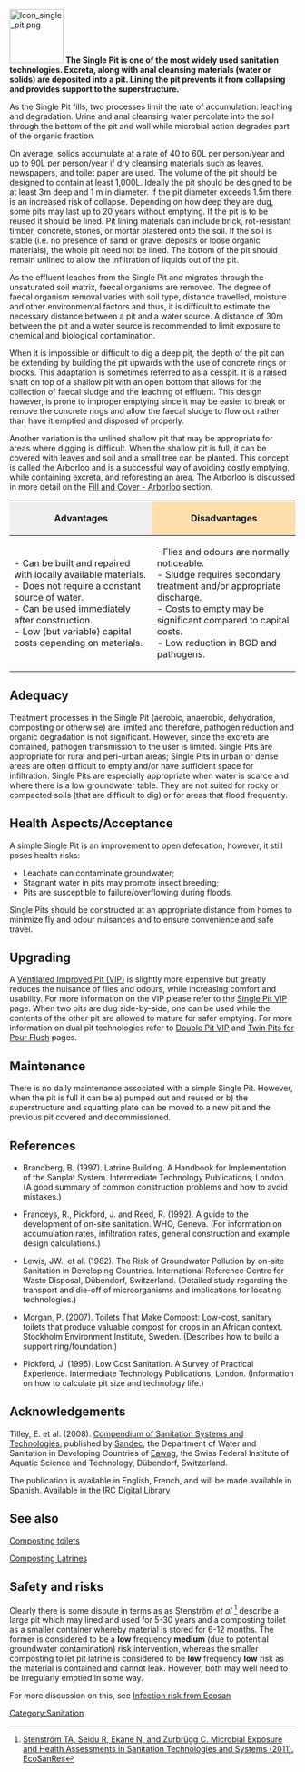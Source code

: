 {{template:attrib_akvo}}

[[Image:Icon_single_pit.png |right|95px]]
'''The Single Pit is one of the most widely used sanitation technologies. Excreta, along with anal cleansing materials (water or solids) are deposited into a pit. Lining the pit prevents it from collapsing and provides support to the superstructure.''' 

As the Single Pit fills, two processes limit the rate of accumulation: leaching and degradation. Urine and anal cleansing water percolate into the soil through the bottom of the pit and wall while microbial action degrades part of the organic fraction. 

On average, solids accumulate at a rate of 40 to 60L per person/year and up to 90L per person/year if dry cleansing materials such as leaves, newspapers, and toilet paper are used. The volume of the pit should be designed to contain at least 1,000L. Ideally the pit should be designed to be at least 3m deep and 1 m in diameter. If the pit diameter exceeds 1.5m there is an increased risk of collapse. Depending on how deep they are dug, some pits may last up to 20 years without emptying. If the pit is to be reused it should be lined. Pit lining materials can include brick, rot-resistant timber, concrete, stones, or mortar plastered onto the soil. If the soil is stable (i.e. no presence of sand or gravel deposits or loose organic materials), the whole pit need not be lined. The bottom of the pit should remain unlined to allow the infiltration of liquids out of the pit. 

As the effluent leaches from the Single Pit and migrates through the unsaturated soil matrix, faecal organisms are removed. The degree of faecal organism removal varies with soil type, distance travelled, moisture and other environmental factors and thus, it is difficult to estimate the necessary distance between a pit and a water source. A distance of 30m between the pit and a water source is recommended to limit exposure to chemical and biological contamination. 

When it is impossible or difficult to dig a deep pit, the depth of the pit can be extending by building the pit upwards with the use of concrete rings or blocks. This adaptation is sometimes referred to as a cesspit. It is a raised shaft on top of a shallow pit with an open bottom that allows for the collection of faecal sludge and the leaching of effluent. This design however, is prone to improper emptying since it may be easier to break or remove the concrete rings and allow the faecal sludge to flow out rather than have it emptied and disposed of properly. 

Another variation is the unlined shallow pit that may be appropriate for areas where digging is difficult. When the shallow pit is full, it can be covered with leaves and soil and a small tree can be planted. This concept is called the Arborloo and is a successful way of avoiding costly emptying, while containing excreta, and reforesting an area. The Arborloo is discussed in more detail on the [[Fill and Cover - Arborloo]] section. 
{| border="1" cellpadding="5" cellspacing="0" align="center"
|-
! width="50%" style="background:#efefef;" | Advantages
! style="background:#ffdead;" | Disadvantages
|-
| valign="top" |- Can be built and repaired with locally available materials.<br> - Does not require a constant source of water.<br> - Can be used immediately after construction. <br> - Low (but variable) capital costs depending on materials. 

| valign="top" |-Flies and odours are normally noticeable. <br> - Sludge requires secondary treatment and/or appropriate discharge. <br> - Costs to empty may be significant compared to capital costs. <br> - Low reduction in BOD and pathogens. 
|}

==Adequacy== 

Treatment processes in the Single Pit (aerobic, anaerobic, dehydration, composting or otherwise) are limited and therefore, pathogen reduction and organic degradation is not significant. However, since the excreta are contained, pathogen transmission to the user is limited. Single Pits are appropriate for rural and peri-urban areas; Single Pits in urban or dense areas are often difficult to empty and/or have sufficient space for infiltration. Single Pits are especially appropriate when water is scarce and where there is a low groundwater table. They are not suited for rocky or compacted soils (that are difficult to dig) or for areas that flood frequently. 

==Health Aspects/Acceptance==

A simple Single Pit is an improvement to open defecation; however, it still poses health risks: 
* Leachate can contaminate groundwater; 
* Stagnant water in pits may promote insect breeding; 
*Pits are susceptible to failure/overflowing during floods. 

Single Pits should be constructed at an appropriate distance from homes to minimize fly and odour nuisances and to ensure convenience and safe travel. 

==Upgrading== 

A [[Single Ventilated Improved Pit|Ventilated Improved Pit (VIP)]] is slightly more expensive but greatly reduces the nuisance of flies and odours, while increasing comfort and usability. For more information on the VIP please refer to the [[Single Ventilated Improved Pit|Single Pit VIP]] page. When two pits are dug side-by-side, one can be used while the contents of the other pit are allowed to mature for safer emptying. For more information on dual pit technologies refer to [[Double Ventilated Improved Pit|Double Pit VIP]] and [[Twin Pits for Pour Flush]] pages. 

==Maintenance== 

There is no daily maintenance associated with a simple Single Pit. However, when the pit is full it can be a) pumped out and reused or b) the superstructure and squatting plate can be moved to a new pit and the previous pit covered and decommissioned. 

==References ==

* Brandberg, B. (1997). Latrine Building. A Handbook for Implementation of the Sanplat System. Intermediate Technology Publications, London. (A good summary of common construction problems and how to avoid mistakes.)

* Franceys, R., Pickford, J. and Reed, R. (1992). A guide to the development of on-site sanitation. WHO, Geneva. (For information on accumulation rates, infiltration rates, general construction and example design calculations.)

* Lewis, JW., et al. (1982). The Risk of Groundwater Pollution by on-site Sanitation in Developing Countries. International Reference Centre for Waste Disposal, Dübendorf, Switzerland. (Detailed study regarding the transport and die-off of microorganisms and implications for locating technologies.)

* Morgan, P. (2007). Toilets That Make Compost: Low-cost, sanitary toilets that produce valuable compost for crops in an African context. Stockholm Environment Institute, Sweden. (Describes how to build a support ring/foundation.)

* Pickford, J. (1995). Low Cost Sanitation. A Survey of Practical Experience. Intermediate Technology Publications, London. (Information on how to calculate pit size and technology life.)

==Acknowledgements==

Tilley, E. et al. (2008). [http://www.eawag.ch/organisation/abteilungen/sandec/publikationen/publications_sesp/downloads_sesp/compendium_high.pdf Compendium of Sanitation Systems and Technologies], published by [http://www.eawag.ch/organisation/abteilungen/sandec/index_EN Sandec], the Department of Water and Sanitation in Developing Countries of [http://www.eawag.ch/index_EN Eawag], the Swiss Federal Institute of Aquatic Science and Technology, Dübendorf, Switzerland.

The publication is available in English, French, and will be made available in Spanish. Available in the [http://http://www.irc.nl/docsearch/title/163208 IRC Digital Library]

==See also==

[[Composting toilets]]

[[Composting Latrines]]

==Safety and risks==


Clearly there is some dispute in terms as as Stenström ''et al'' <ref>
[http://www.ecosanres.org/pdf_files/Microbial_Exposure_%26_Health_Assessments_in_Sanitation_Technologies_%26_Systems.pdf Stenström TA, Seidu R, Ekane N, and Zurbrügg C. Microbial Exposure and Health Assessments in Sanitation Technologies and Systems (2011). EcoSanRes]
</ref> describe a large pit which may lined and used for 5-30 years and a composting toilet as a smaller container whereby material is stored for 6-12 months.  The former is considered to be a '''low''' frequency '''medium''' (due to potential groundwater contamination) risk intervention, whereas the smaller composting toilet pit latrine is considered to be '''low''' frequency '''low''' risk as the material is contained and cannot leak.  However, both may well need to be irregularly emptied in some way.

For more discussion on this, see [[Infection risk from Ecosan]]

<references/>
[[Category:Sanitation]]